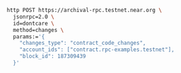 ```bash
http POST https://archival-rpc.testnet.near.org \
  jsonrpc=2.0 \
  id=dontcare \
  method=changes \
  params:='{
    "changes_type": "contract_code_changes",
    "account_ids": ["contract.rpc-examples.testnet"],
    "block_id": 187309439
  }'
```
